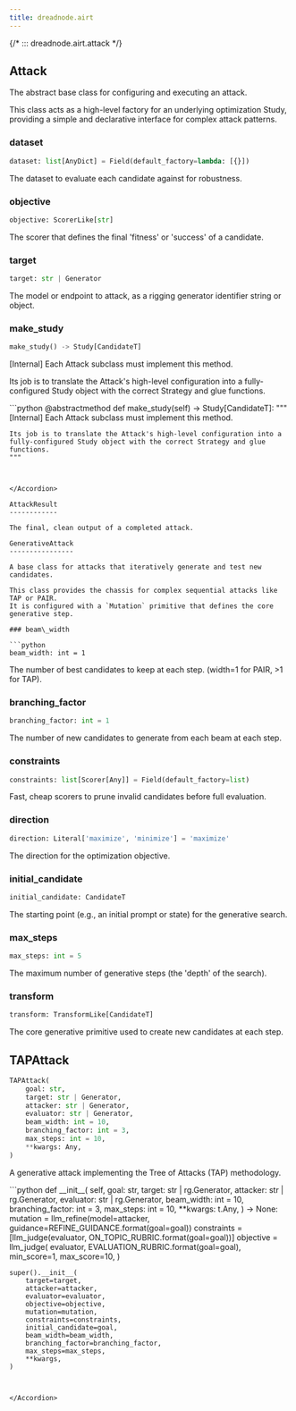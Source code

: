 ```yaml
---
title: dreadnode.airt
---
```


{/*
::: dreadnode.airt.attack
*/}

Attack
------

The abstract base class for configuring and executing an attack.

This class acts as a high-level factory for an underlying optimization Study,
providing a simple and declarative interface for complex attack patterns.

### dataset

```python
dataset: list[AnyDict] = Field(default_factory=lambda: [{}])
```

The dataset to evaluate each candidate against for robustness.

### objective

```python
objective: ScorerLike[str]
```

The scorer that defines the final 'fitness' or 'success' of a candidate.

### target

```python
target: str | Generator
```

The model or endpoint to attack, as a rigging generator identifier string or object.

### make\_study

```python
make_study() -> Study[CandidateT]
```

[Internal] Each Attack subclass must implement this method.

Its job is to translate the Attack's high-level configuration into a
fully-configured Study object with the correct Strategy and glue functions.

<Accordion title="Source code in dreadnode/airt/attack/base.py" icon="code">
```python
@abstractmethod
def make_study(self) -> Study[CandidateT]:
    """
    [Internal] Each Attack subclass must implement this method.

    Its job is to translate the Attack's high-level configuration into a
    fully-configured Study object with the correct Strategy and glue functions.
    """
```


</Accordion>

AttackResult
------------

The final, clean output of a completed attack.

GenerativeAttack
----------------

A base class for attacks that iteratively generate and test new candidates.

This class provides the chassis for complex sequential attacks like TAP or PAIR.
It is configured with a `Mutation` primitive that defines the core generative step.

### beam\_width

```python
beam_width: int = 1
```

The number of best candidates to keep at each step. (width=1 for PAIR, >1 for TAP).

### branching\_factor

```python
branching_factor: int = 1
```

The number of new candidates to generate from each beam at each step.

### constraints

```python
constraints: list[Scorer[Any]] = Field(default_factory=list)
```

Fast, cheap scorers to prune invalid candidates before full evaluation.

### direction

```python
direction: Literal['maximize', 'minimize'] = 'maximize'
```

The direction for the optimization objective.

### initial\_candidate

```python
initial_candidate: CandidateT
```

The starting point (e.g., an initial prompt or state) for the generative search.

### max\_steps

```python
max_steps: int = 5
```

The maximum number of generative steps (the 'depth' of the search).

### transform

```python
transform: TransformLike[CandidateT]
```

The core generative primitive used to create new candidates at each step.

TAPAttack
---------

```python
TAPAttack(
    goal: str,
    target: str | Generator,
    attacker: str | Generator,
    evaluator: str | Generator,
    beam_width: int = 10,
    branching_factor: int = 3,
    max_steps: int = 10,
    **kwargs: Any,
)
```

A generative attack implementing the Tree of Attacks (TAP) methodology.

<Accordion title="Source code in dreadnode/airt/attack/tap.py" icon="code">
```python
def __init__(
    self,
    goal: str,
    target: str | rg.Generator,
    attacker: str | rg.Generator,
    evaluator: str | rg.Generator,
    beam_width: int = 10,
    branching_factor: int = 3,
    max_steps: int = 10,
    **kwargs: t.Any,
) -> None:
    mutation = llm_refine(model=attacker, guidance=REFINE_GUIDANCE.format(goal=goal))
    constraints = [llm_judge(evaluator, ON_TOPIC_RUBRIC.format(goal=goal))]
    objective = llm_judge(
        evaluator,
        EVALUATION_RUBRIC.format(goal=goal),
        min_score=1,
        max_score=10,
    )

    super().__init__(
        target=target,
        attacker=attacker,
        evaluator=evaluator,
        objective=objective,
        mutation=mutation,
        constraints=constraints,
        initial_candidate=goal,
        beam_width=beam_width,
        branching_factor=branching_factor,
        max_steps=max_steps,
        **kwargs,
    )
```


</Accordion>